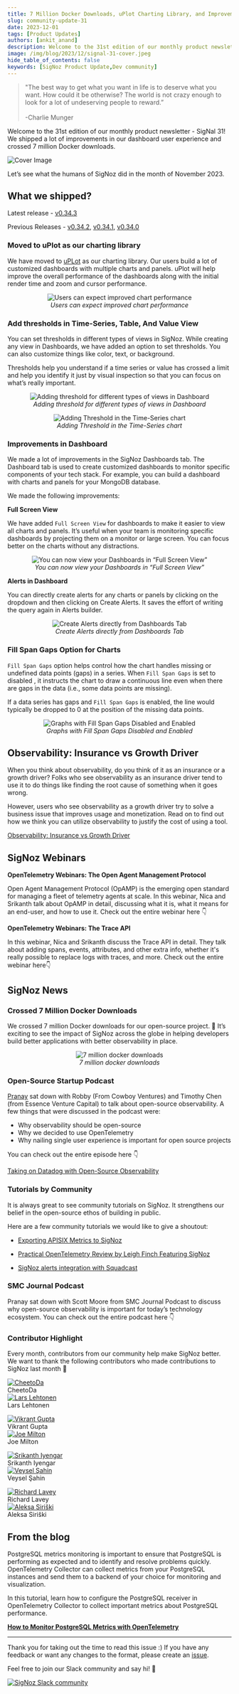 ```yaml
---
title: 7 Million Docker Downloads, uPlot Charting Library, and Improvements in Dashboard - SigNal 31
slug: community-update-31
date: 2023-12-01
tags: [Product Updates]
authors: [ankit_anand]
description: Welcome to the 31st edition of our monthly product newsletter - SigNal 31! We shipped a lot of improvements in our dashboard user experience and crossed 7 million...
image: /img/blog/2023/12/signal-31-cover.jpeg
hide_table_of_contents: false
keywords: [SigNoz Product Update,Dev community]
---
```




<head>
  <link rel="canonical" href="https://signoz.io/blog/community-update-31/"/>
</head>

> "The best way to get what you want in life is to deserve what you want. How could it be otherwise? The world is not crazy enough to look for a lot of undeserving people to reward.” <br></br>
> -Charlie Munger

Welcome to the 31st edition of our monthly product newsletter - SigNal 31! We shipped a lot of improvements in our dashboard user experience and crossed 7 million Docker downloads.



![Cover Image](/img/blog/2023/12/signal-31-cover.webp)

Let’s see what the humans of SigNoz did in the month of November 2023.

## What we shipped?

Latest release - <a href = "https://github.com/SigNoz/signoz/releases/tag/v0.34.3" rel="noopener noreferrer nofollow" target="_blank" >v0.34.3</a>

Previous Releases - <a href = "https://github.com/SigNoz/signoz/releases/tag/v0.34.2" rel="noopener noreferrer nofollow" target="_blank" >v0.34.2</a>, <a href = "https://github.com/SigNoz/signoz/releases/tag/v0.34.1" rel="noopener noreferrer nofollow" target="_blank" >v0.34.1</a>, <a href = "https://github.com/SigNoz/signoz/releases/tag/v0.34.0" rel="noopener noreferrer nofollow" target="_blank" >v0.34.0</a>

### Moved to uPlot as our charting library

We have moved to <a href = "https://github.com/leeoniya/uPlot" rel="noopener noreferrer nofollow" target="_blank" >uPLot</a> as our charting library. Our users build a lot of customized dashboards with multiple charts and panels. uPlot will help improve the overall performance of the dashboards along with the initial render time and zoom and cursor performance.

<figure data-zoomable align='center'>
    <img className="box-shadowed-image" src="/img/blog/2023/12/signal31_improved_charts.webp" alt="Users can expect improved chart performance"/>
    <figcaption><i>Users can expect improved chart performance</i></figcaption>
</figure>


### Add thresholds in Time-Series, Table, And Value View

You can set thresholds in different types of views in SigNoz. While creating any view in Dashboards, we have added an option to set thresholds. You can also customize things like color, text, or background.

Thresholds help you understand if a time series or value has crossed a limit and help you identify it just by visual inspection so that you can focus on what’s really important.

<figure data-zoomable align='center'>
    <img className="box-shadowed-image" src="/img/blog/2023/12/signal31_threshold.webp" alt="Adding threshold for different types of views in Dashboard"/>
    <figcaption><i>Adding threshold for different types of views in Dashboard</i></figcaption>
</figure>


<figure data-zoomable align='center'>
    <img className="box-shadowed-image" src="/img/blog/2023/12/signal31_threshold_time_series.webp" alt="Adding Threshold in the Time-Series chart"/>
    <figcaption><i>Adding Threshold in the Time-Series chart</i></figcaption>
</figure>


### Improvements in Dashboard

We made a lot of improvements in the SigNoz Dashboards tab. The Dashboard tab is used to create customized dashboards to monitor specific components of your tech stack. For example, you can build a dashboard with charts and panels for your MongoDB database.

We made the following improvements:

**Full Screen View**

We have added `Full Screen View` for dashboards to make it easier to view all charts and panels. It’s useful when your team is monitoring specific dashboards by projecting them on a monitor or large screen. You can focus better on the charts without any distractions.

<figure data-zoomable align='center'>
    <img className="box-shadowed-image" src="/img/blog/2023/12/signal31_full_screen.webp" alt="You can now view your Dashboards in “Full Screen View”"/>
    <figcaption><i>You can now view your Dashboards in “Full Screen View”</i></figcaption>
</figure>


**Alerts in Dashboard**

You can directly create alerts for any charts or panels by clicking on the dropdown and then clicking on Create Alerts. It saves the effort of writing the query again in Alerts builder.

<figure data-zoomable align='center'>
    <img className="box-shadowed-image" src="/img/blog/2023/12/signal31_alerts.webp" alt="Create Alerts directly from Dashboards Tab"/>
    <figcaption><i>Create Alerts directly from Dashboards Tab</i></figcaption>
</figure>


### Fill Span Gaps Option for Charts

`Fill Span Gaps` option helps control how the chart handles missing or undefined data points (gaps) in a series. When `Fill Span Gaps` is set to disabled , it instructs the chart to draw a continuous line even when there are gaps in the data (i.e., some data points are missing).

If a data series has gaps and `Fill Span Gaps` is enabled, the line would typically be dropped to 0 at the position of the missing data points.

<figure data-zoomable align='center'>
    <img className="box-shadowed-image" src="/img/blog/2023/12/signal31_fill_spans.webp" alt="Graphs with Fill Span Gaps Disabled and Enabled"/>
    <figcaption><i>Graphs with Fill Span Gaps Disabled and Enabled</i></figcaption>
</figure>


## Observability: Insurance vs Growth Driver

When you think about observability, do you think of it as an insurance or a growth driver? Folks who see observability as an insurance driver tend to use it to do things like finding the root cause of something when it goes wrong.

However, users who see observability as a growth driver try to solve a business issue that improves usage and monetization. Read on to find out how we think you can utilize observability to justify the cost of using a tool.

[Observability: Insurance vs Growth Driver](https://signoz.io/blog/observability-growth-vs-insurance/)

## SigNoz Webinars

**OpenTelemetry Webinars: The Open Agent Management Protocol**

Open Agent Management Protocol (OpAMP) is the emerging open standard for managing a fleet of telemetry agents at scale. In this webinar, Nica and Srikanth talk about OpAMP in detail, discussing what it is, what it means for an end-user, and how to use it. Check out the entire webinar here 👇



<YouTube id="Givt10eJcy8" mute={false} />



**OpenTelemetry Webinars: The Trace API**

In this webinar, Nica and Srikanth discuss the Trace API in detail. They talk about adding spans, events, attributes, and other extra info, whether it's really possible to replace logs with traces, and more. Check out the entire webinar here👇



<YouTube id="wnmyXAMqoJk" mute={false} />



## SigNoz News

### Crossed 7 Million Docker Downloads

We crossed 7 million Docker downloads for our open-source project. 🥳 It’s exciting to see the impact of SigNoz across the globe in helping developers build better applications with better observability in place.

<figure data-zoomable align='center'>
    <img className="box-shadowed-image" src="/img/blog/2023/12/7-million-docker-downloads.webp" alt="7 million docker downloads"/>
    <figcaption><i>7 million docker downloads</i></figcaption>
</figure>


### Open-Source Startup Podcast

<a href = "https://www.linkedin.com/in/pranay01" rel="noopener noreferrer nofollow" target="_blank" >Pranay</a> sat down with Robby (From Cowboy Ventures) and Timothy Chen (from Essence Venture Capital) to talk about open-source observability. A few things that were discussed in the podcast were:

- Why observability should be open-source
- Why we decided to use OpenTelemetry
- Why nailing single user experience is important for open source projects

You can check out the entire episode here 👇

<a href = "https://podcasters.spotify.com/pod/show/ossstartuppodcast/episodes/E117-Taking-on-Datadog-with-Open-Source-Observability-e2ch56d/a-aaltclb" rel="noopener noreferrer nofollow" target="_blank" >Taking on Datadog with Open-Source Observability</a>

### Tutorials by Community

It is always great to see community tutorials on SigNoz. It strengthens our belief in the open-source ethos of building in public.

Here are a few community tutorials we would like to give a shoutout:

- <a href = "https://navendu.me/posts/apisix-metrics-signoz" rel="noopener noreferrer nofollow" target="_blank" >Exporting APISIX Metrics to SigNoz</a>

- <a href = "https://medium.com/@leigh_93150/practical-open-telemetry-review-d84987ed30e7" rel="noopener noreferrer nofollow" target="_blank" >Practical OpenTelemetry Review by Leigh Finch Featuring SigNoz</a>

- <a href = "https://support.squadcast.com/integrations/alert-source-integrations-native/signoz" rel="noopener noreferrer nofollow" target="_blank" >SigNoz alerts integration with Squadcast</a>

### SMC Journal Podcast

Pranay sat down with Scott Moore from SMC Journal Podcast to discuss why open-source observability is important for today’s technology ecosystem. You can check out the entire podcast here 👇



<YouTube id="YKyaOJqmhVE" mute={false} />



### Contributor Highlight

Every month, contributors from our community help make SigNoz better. We want to thank the following contributors who made contributions to SigNoz last month 🤗

<div class="row">
    <div class="col col--6">
      <div class="avatar">
      <a
         class="avatar__photo-link avatar__photo avatar__photo--lg"
         href="https://github.com/Calm-Rock"
      >
         <img
            alt="CheetoDa"
            src="https://avatars.githubusercontent.com/u/31571545?v=4"
         />
      </a>
      <div class="avatar__intro">
         <div class="avatar__name">CheetoDa</div>
         <small class="avatar__subtitle">
         </small>
      </div>
      </div>
   </div>
    <div class="col col--6">
      <div class="avatar">
      <a
         class="avatar__photo-link avatar__photo avatar__photo--lg"
         href="https://github.com/alrs"
      >
         <img
            alt="Lars Lehtonen"
            src="https://avatars.githubusercontent.com/u/28523?v=4"
         />
      </a>
      <div class="avatar__intro">
         <div class="avatar__name">Lars Lehtonen</div>
         <small class="avatar__subtitle">
         </small>
      </div>
      </div>
   </div>
</div>

<p></p>

<div class="row">
    <div class="col col--6">
      <div class="avatar">
      <a
         class="avatar__photo-link avatar__photo avatar__photo--lg"
         href="https://github.com/vikrantgupta25"
      >
         <img
            alt="Vikrant Gupta"
            src="https://avatars.githubusercontent.com/u/54737045?v=4"
         />
      </a>
      <div class="avatar__intro">
         <div class="avatar__name">Vikrant Gupta</div>
         <small class="avatar__subtitle">
         </small>
      </div>
      </div>
   </div>
    <div class="col col--6">
      <div class="avatar">
      <a
         class="avatar__photo-link avatar__photo avatar__photo--lg"
         href="https://github.com/joemiltonm"
      >
         <img
            alt="Joe Milton"
            src="https://avatars.githubusercontent.com/u/64725924?v=4"
         />
      </a>
      <div class="avatar__intro">
         <div class="avatar__name">Joe Milton</div>
         <small class="avatar__subtitle">
         </small>
      </div>
      </div>
   </div>
</div>

<p></p>

<div class="row">
    <div class="col col--6">
      <div class="avatar">
      <a
         class="avatar__photo-link avatar__photo avatar__photo--lg"
         href="https://github.com/srikanth-iyengar"
      >
         <img
            alt="Srikanth Iyengar"
            src="https://avatars.githubusercontent.com/u/88551109?v=4"
         />
      </a>
      <div class="avatar__intro">
         <div class="avatar__name">Srikanth Iyengar</div>
         <small class="avatar__subtitle">
         </small>
      </div>
      </div>
   </div>
    <div class="col col--6">
      <div class="avatar">
      <a
         class="avatar__photo-link avatar__photo avatar__photo--lg"
         href="https://github.com/veyselsahin"
      >
         <img
            alt="Veysel Şahin"
            src="https://avatars.githubusercontent.com/u/2998379?v=4"
         />
      </a>
      <div class="avatar__intro">
         <div class="avatar__name">Veysel Şahin</div>
         <small class="avatar__subtitle">
         </small>
      </div>
      </div>
   </div>
</div>

<p></p>

<div class="row">
    <div class="col col--6">
      <div class="avatar">
      <a
         class="avatar__photo-link avatar__photo avatar__photo--lg"
         href="https://github.com/rlaveycal"
      >
         <img
            alt="Richard Lavey"
            src="https://avatars.githubusercontent.com/u/6595659?v=4"
         />
      </a>
      <div class="avatar__intro">
         <div class="avatar__name">Richard Lavey</div>
         <small class="avatar__subtitle">
         </small>
      </div>
      </div>
   </div>
    <div class="col col--6">
      <div class="avatar">
      <a
         class="avatar__photo-link avatar__photo avatar__photo--lg"
         href="https://github.com/aleksasiriski"
      >
         <img
            alt="Aleksa Siriški"
            src="https://avatars.githubusercontent.com/u/31509435?v=4"
         />
      </a>
      <div class="avatar__intro">
         <div class="avatar__name">Aleksa Siriški</div>
         <small class="avatar__subtitle">
         </small>
      </div>
      </div>
   </div>
</div>

<p></p>

## From the blog

PostgreSQL metrics monitoring is important to ensure that PostgreSQL is performing as expected and to identify and resolve problems quickly. OpenTelemetry Collector can collect metrics from your PostgreSQL instances and send them to a backend of your choice for monitoring and visualization.

In this tutorial, learn how to configure the PostgreSQL receiver in OpenTelemetry Collector to collect important metrics about PostgreSQL performance.

**[How to Monitor PostgreSQL Metrics with OpenTelemetry](https://signoz.io/blog/opentelemetry-postgresql-metrics-monitoring/)**

---

Thank you for taking out the time to read this issue :) If you have any feedback or want any changes to the format, please create an <a href = "https://github.com/SigNoz/signoz/issues" rel="noopener noreferrer nofollow" target="_blank" >issue</a>.

Feel free to join our Slack community and say hi! 👋

[![SigNoz Slack community](/img/blog/common/join_slack_cta.webp)](https://signoz.io/slack)
